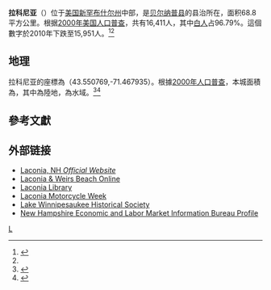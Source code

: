 {{Infobox settlement
|official_name            = 拉科尼亚<br>Laconia
|settlement_type          = [[城市|城市]]
|nickname                 = 
|motto                    = 湖上城<br>City on the Lakes
|image_skyline            = Bird's-eye View, Laconia, NH.jpg
|image_seal               = 
|imagesize                = 
|image_caption            = 
|image_flag               = 
|pushpin_map                = USA New Hampshire
|mapsize                  = 250px
|map_caption              = 拉科尼亚在新罕布什尔州中的位置
|image_map1               = 
|mapsize1                 = 
|map_caption1             = 
|subdivision_type         = [[世界地理索引|國家]]
|subdivision_name         = [[美國|美國]]
|subdivision_type1        = [[美國州份|州]]
|subdivision_name1        = [[新罕布什尔州|新罕布什尔州]]
|subdivision_type2        = [[縣_(美國)|縣]]
|subdivision_name2        = [[贝尔纳普县_(新罕布什尔州)|贝尔纳普县]]
|government_type          = 議會經理制
|leader_title             = [[市長|市長]]
|leader_name              = 邁克爾·西摩
|leader_title1            = 城市經理
|leader_name1             = 斯科特·邁爾斯
|leader_title2            = 城市議會
|leader_name2             = 阿瓦·多伊爾<br>馬修·J·雷希<br>亨利·D·利普曼<br>布倫達·R·貝爾<br>羅伯特·A·哈梅爾<br>阿爾芒·博渠
|established_title        = 成立市政機關
|established_date         = 1855年
|area_magnitude           = 1 E8
|area_total_km2           = 68.8
|area_total_sq_mi         = 
|area_land_km2            = 51.9
|area_land_sq_mi          = 
|area_water_km2           = 16.9
|area_water_sq_mi         = 
|area_water_percent       = 24.54
|population_as_of         = [[2010年美國人口普查|2010年]]
|population_note          = <ref name="FactFinder">United States Census Bureau, [http://factfinder2.census.gov/main.html American FactFinder] {{Wayback|url=http://factfinder2.census.gov/main.html |date=20120506064715 }}, 2010 Census figures. Retrieved March 23, 2011.</ref>
|population_total         = 15951
|population_density_km2   = auto
|population_density_sq_mi = 
|timezone                 = [[北美東部時區|北美東部時區]]
|utc_offset               = -5
|timezone_DST             = 北美東部時區
|utc_offset_DST           = -4
|coordinates_display      = inline,title
|coordinates_type         = region:US_type:city
|latd = 43 |latm = 31 |lats = 39 |latNS = N
|longd = 71 |longm = 28 |longs = 13 |longEW = W
|elevation_m              = 153
|elevation_ft             = 502
|website                  = [http://www.cityoflaconianh.org/ www.cityoflaconianh.org]
|postal_code_type         = [[美國郵政編碼|ZIP代碼]]
|postal_code              = 03246, 03247, 03249
|area_code                = 603
|blank_name               = [[聯邦信息處理標準|FIPS代碼]]
|blank_info               = 33-40180
|blank1_name              = [[地名信息系統|GNIS代碼]]
|blank1_info              = 0867917
|footnotes                = 
}}

'''拉科尼亚'''（{{lang en|'''Laconia'''}}）位于[[美国|美国]][[新罕布什尔州|新罕布什尔州]]中部，是[[贝尔纳普县_(新罕布什尔州)|贝尔纳普县]]的县治所在{{GR|6}}，面积68.8平方公里。根据[[2000年美国人口普查|2000年美国人口普查]]，共有16,411人，其中[[白人|白人]]占96.79%。{{GR|2}}這個數字於2010年下跌至15,951人。<ref>{{Cite web |url=http://factfinder2.census.gov/ |title=2010 census factfinder2 |accessdate=2013-08-08 |archive-date=2013-09-11 |archive-url=https://web.archive.org/web/20130911234518/http://factfinder2.census.gov/ |dead-url=no }}</ref><ref name="FactFinder"/>

==地理==
拉科尼亚的座標為{{coord|43|33|3|N|71|28|5|W|type:city}}（43.550769,-71.467935）。{{GR|1}}根據[[美國2000年人口普查|2000年人口普查]]，本城面積為{{convert|26.6|sqmi|sqkm|2}}，其中{{convert|20.0|sqmi|sqkm|2}}為陸地，{{convert|6.5|sqmi|sqkm|2}}為水域。<ref name ="Gazetteer files">{{cite web|title=US Gazetteer files 2010|url=http://www.census.gov/geo/www/gazetteer/files/Gaz_places_national.txt|publisher=[[United_States_Census_Bureau|United States Census Bureau]]|accessdate=2013-01-25|archive-url=https://web.archive.org/web/20110220065340/http://www.census.gov/geo/www/gazetteer/files/Gaz_places_national.txt|archive-date=2011-02-20|dead-url=yes}}</ref><ref>{{cite web| url=http://factfinder2.census.gov| title=Geographic Identifiers: 2010 Demographic Profile Data (G001) - Laconia city, New Hampshire| publisher=U.S. Census Bureau American Factfinder| accessdate=November 7, 2011| archive-date=2013-09-11| archive-url=https://web.archive.org/web/20130911234518/http://factfinder2.census.gov/| dead-url=no}}</ref> 

==參考文獻==
{{reflist|2}}

== 外部链接 ==
* [http://www.cityoflaconianh.org/ Laconia, NH ''Official Website''] {{Wayback|url=http://www.cityoflaconianh.org/ |date=20170616194922 }}
* [http://www.weirsonline.com/ Laconia & Weirs Beach Online] {{Wayback|url=http://www.weirsonline.com/ |date=20200310005733 }}
* [http://www.laconialibrary.org/ Laconia Library] {{Wayback|url=http://www.laconialibrary.org/ |date=20170709041147 }}
* [http://www.laconiamcweek.com/ Laconia Motorcycle Week] {{Wayback|url=http://www.laconiamcweek.com/ |date=19981202141913 }}
* [http://www.lwhs.us/ Lake Winnipesaukee Historical Society] {{Wayback|url=http://www.lwhs.us/ |date=20200525050857 }}
* [http://www.nh.gov/nhes/elmi/htmlprofiles/laconia.html New Hampshire Economic and Labor Market Information Bureau Profile] {{Wayback|url=http://www.nh.gov/nhes/elmi/htmlprofiles/laconia.html |date=20080614041124 }}

[[Category:新罕布什尔州城市|L]]